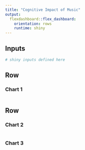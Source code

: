 ```yaml
---
title: "Cognitive Impact of Music"
output: 
  flexdashboard::flex_dashboard:
    orientation: rows
    runtime: shiny
---
```


Inputs {.sidebar}
-------------------------------------

```r
# shiny inputs defined here
```
    
Row
-------------------------------------
    
### Chart 1
    
```r

```
   
Row
-------------------------------------
    
### Chart 2
    
```r

```
    
### Chart 3

```r

```
